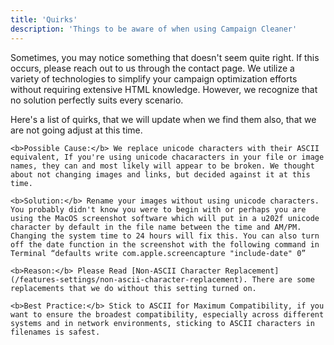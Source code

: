 ```yaml
---
title: 'Quirks'
description: 'Things to be aware of when using Campaign Cleaner'
---
```


Sometimes, you may notice something that doesn't seem quite right. If this occurs, please reach out to us through the contact page. We utilize a variety of technologies to simplify your campaign optimization efforts without requiring extensive HTML knowledge. However, we recognize that no solution perfectly suits every scenario. 

Here's a list of quirks, that we will update when we find them also, that we are not going adjust at this time. 

<AccordionGroup>
<Accordion title="My Images or Links Appear Broken, When They Are Not">

    <b>Possible Cause:</b> We replace unicode characters with their ASCII equivalent, If you're using unicode chacaracters in your file or image names, they can and most likely will appear to be broken. We thought about not changing images and links, but decided against it at this time. 

    <b>Solution:</b> Rename your images without using unicode characters. You probably didn't know you were to begin with or perhaps you are using the MacOS screenshot software which will put in a u202f unicode character by default in the file name between the time and AM/PM. Changing the system time to 24 hours will fix this. You can also turn off the date function in the screenshot with the following command in Terminal “defaults write com.apple.screencapture "include-date" 0”

    <b>Reason:</b> Please Read [Non-ASCII Character Replacement](/features-settings/non-ascii-character-replacement). There are some replacements that we do without this setting turned on.

    <b>Best Practice:</b> Stick to ASCII for Maximum Compatibility, if you want to ensure the broadest compatibility, especially across different systems and in network environments, sticking to ASCII characters in filenames is safest.

</Accordion>

</AccordionGroup>
